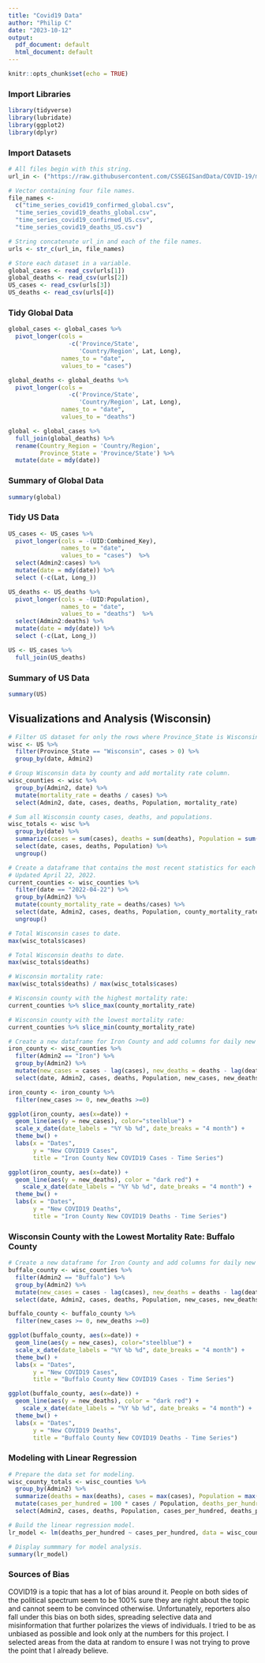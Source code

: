 ---
title: "Covid19 Data"
author: "Philip C"
date: "2023-10-12"
output:
  pdf_document: default
  html_document: default
---

```{r setup, include=FALSE}
knitr::opts_chunk$set(echo = TRUE)
```

### Import Libraries

```{r library, message=FALSE, warning=FALSE}
library(tidyverse)
library(lubridate)
library(ggplot2)
library(dplyr)
```


### Import Datasets

```{r setup_urls, message=FALSE, warnings=FALSE}
# All files begin with this string.
url_in <- ("https://raw.githubusercontent.com/CSSEGISandData/COVID-19/master/csse_covid_19_data/csse_covid_19_time_series/")

# Vector containing four file names.
file_names <- 
  c("time_series_covid19_confirmed_global.csv",
  "time_series_covid19_deaths_global.csv",
  "time_series_covid19_confirmed_US.csv",
  "time_series_covid19_deaths_US.csv")

# String concatenate url_in and each of the file names.
urls <- str_c(url_in, file_names)
```

```{r import_data, message=FALSE, warnings=FALSE}
# Store each dataset in a variable.
global_cases <- read_csv(urls[1])
global_deaths <- read_csv(urls[2])
US_cases <- read_csv(urls[3])
US_deaths <- read_csv(urls[4])
```

### Tidy Global Data
```{r tidy_global_data}
global_cases <- global_cases %>%
  pivot_longer(cols =
                 -c('Province/State',
                    'Country/Region', Lat, Long),
               names_to = "date",
               values_to = "cases")
```

```{r tidy_global_deaths}
global_deaths <- global_deaths %>%
  pivot_longer(cols =
                 -c('Province/State',
                    'Country/Region', Lat, Long),
               names_to = "date",
               values_to = "deaths")
```

```{r join_global_data}
global <- global_cases %>%
  full_join(global_deaths) %>%
  rename(Country_Region = 'Country/Region',
         Province_State = 'Province/State') %>%
  mutate(date = mdy(date))
```

### Summary of Global Data

```{r global_summary}
summary(global)
```


### Tidy US Data
```{r tidy_US_cases}
US_cases <- US_cases %>%
  pivot_longer(cols = -(UID:Combined_Key),
               names_to = "date",
               values_to = "cases")  %>%
  select(Admin2:cases) %>%
  mutate(date = mdy(date)) %>%
  select (-c(Lat, Long_))
```

```{r tidy_US_deaths}
US_deaths <- US_deaths %>%
  pivot_longer(cols = -(UID:Population),
               names_to = "date",
               values_to = "deaths")  %>%
  select(Admin2:deaths) %>%
  mutate(date = mdy(date)) %>%
  select (-c(Lat, Long_))
```

```{r join_US_data}
US <- US_cases %>%
  full_join(US_deaths)
```


### Summary of US Data

```{r US_summary}
summary(US)
```


## Visualizations and Analysis (Wisconsin)


```{r wisc_df}

# Filter US dataset for only the rows where Province_State is Wisconsin.
wisc <- US %>%
  filter(Province_State == "Wisconsin", cases > 0) %>%
  group_by(date, Admin2)

# Group Wisconsin data by county and add mortality rate column.
wisc_counties <- wisc %>%
  group_by(Admin2, date) %>%
  mutate(mortality_rate = deaths / cases) %>%
  select(Admin2, date, cases, deaths, Population, mortality_rate)

# Sum all Wisconsin county cases, deaths, and populations.
wisc_totals <- wisc %>%
  group_by(date) %>%
  summarize(cases = sum(cases), deaths = sum(deaths), Population = sum(Population)) %>%
  select(date, cases, deaths, Population) %>%
  ungroup()

# Create a dataframe that contains the most recent statistics for each Wisconsin county.
# Updated April 22, 2022.
current_counties <- wisc_counties %>% 
  filter(date == "2022-04-22") %>%
  group_by(Admin2) %>%
  mutate(county_mortality_rate = deaths/cases) %>%
  select(date, Admin2, cases, deaths, Population, county_mortality_rate) %>%
  ungroup()

```


```{r analyze_wisc}

# Total Wisconsin cases to date.
max(wisc_totals$cases)

# Total Wisconsin deaths to date.
max(wisc_totals$deaths)

# Wisconsin mortality rate:
max(wisc_totals$deaths) / max(wisc_totals$cases)

# Wisconsin county with the highest mortality rate:
current_counties %>% slice_max(county_mortality_rate)

# Wisconsin county with the lowest mortality rate:
current_counties %>% slice_min(county_mortality_rate)

```


```{r iron_county}

# Create a new dataframe for Iron County and add columns for daily new cases and deaths.
iron_county <- wisc_counties %>%
  filter(Admin2 == "Iron") %>%
  group_by(Admin2) %>%
  mutate(new_cases = cases - lag(cases), new_deaths = deaths - lag(deaths)) %>%
  select(date, Admin2, cases, deaths, Population, new_cases, new_deaths)

iron_county <- iron_county %>%
  filter(new_cases >= 0, new_deaths >=0)

ggplot(iron_county, aes(x=date)) +
  geom_line(aes(y = new_cases), color="steelblue") +
  scale_x_date(date_labels = "%Y %b %d", date_breaks = "4 month") +
  theme_bw() +
  labs(x = "Dates",
       y = "New COVID19 Cases",
       title = "Iron County New COVID19 Cases - Time Series")

ggplot(iron_county, aes(x=date)) +
  geom_line(aes(y = new_deaths), color = "dark red") +
    scale_x_date(date_labels = "%Y %b %d", date_breaks = "4 month") +
  theme_bw() +
  labs(x = "Dates",
       y = "New COVID19 Deaths",
       title = "Iron County New COVID19 Deaths - Time Series")

```


### Wisconsin County with the Lowest Mortality Rate: Buffalo County


```{r buffalo_county}

# Create a new dataframe for Iron County and add columns for daily new cases and deaths.
buffalo_county <- wisc_counties %>%
  filter(Admin2 == "Buffalo") %>%
  group_by(Admin2) %>%
  mutate(new_cases = cases - lag(cases), new_deaths = deaths - lag(deaths)) %>%
  select(date, Admin2, cases, deaths, Population, new_cases, new_deaths)

buffalo_county <- buffalo_county %>%
  filter(new_cases >= 0, new_deaths >=0)

ggplot(buffalo_county, aes(x=date)) +
  geom_line(aes(y = new_cases), color="steelblue") +
  scale_x_date(date_labels = "%Y %b %d", date_breaks = "4 month") +
  theme_bw() +
  labs(x = "Dates",
       y = "New COVID19 Cases",
       title = "Buffalo County New COVID19 Cases - Time Series")

ggplot(buffalo_county, aes(x=date)) +
  geom_line(aes(y = new_deaths), color = "dark red") +
    scale_x_date(date_labels = "%Y %b %d", date_breaks = "4 month") +
  theme_bw() +
  labs(x = "Dates",
       y = "New COVID19 Deaths",
       title = "Buffalo County New COVID19 Deaths - Time Series")

```

### Modeling with Linear Regression


```{r county_model}

# Prepare the data set for modeling.
wisc_county_totals <- wisc_counties %>%
  group_by(Admin2) %>%
  summarize(deaths = max(deaths), cases = max(cases), Population = max(Population)) %>%
  mutate(cases_per_hundred = 100 * cases / Population, deaths_per_hundred = 100 * deaths / Population ) %>%
  select(Admin2, cases, deaths, Population, cases_per_hundred, deaths_per_hundred)

# Build the linear regression model.
lr_model <- lm(deaths_per_hundred ~ cases_per_hundred, data = wisc_county_totals)

# Display summmary for model analysis.
summary(lr_model)

```

### Sources of Bias

COVID19 is a topic that has a lot of bias around it. People on both sides of the political spectrum seem to be 100% sure they are right about the topic and cannot seem to be convinced otherwise. Unfortunately, reporters also fall under this bias on both sides, spreading selective data and misinformation that further polarizes the views of individuals. I tried to be as unbiased as possible and look only at the numbers for this project. I selected areas from the data at random to ensure I was not trying to prove the point that I already believe.

